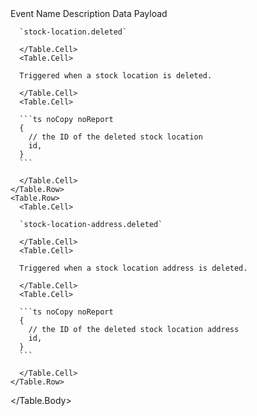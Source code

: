 
<Table>
  <Table.Header>
    <Table.Row>
      <Table.HeaderCell>Event Name</Table.HeaderCell>
      <Table.HeaderCell>Description</Table.HeaderCell>
      <Table.HeaderCell>Data Payload</Table.HeaderCell>
    </Table.Row>
  </Table.Header>
  <Table.Body>
    <Table.Row>
      <Table.Cell>

      `stock-location.deleted`

      </Table.Cell>
      <Table.Cell>

      Triggered when a stock location is deleted.

      </Table.Cell>
      <Table.Cell>

      ```ts noCopy noReport
      {
        // the ID of the deleted stock location
        id,
      }
      ```

      </Table.Cell>
    </Table.Row>
    <Table.Row>
      <Table.Cell>

      `stock-location-address.deleted`

      </Table.Cell>
      <Table.Cell>

      Triggered when a stock location address is deleted.

      </Table.Cell>
      <Table.Cell>

      ```ts noCopy noReport
      {
        // the ID of the deleted stock location address
        id,
      }
      ```

      </Table.Cell>
    </Table.Row>
  </Table.Body>
</Table>